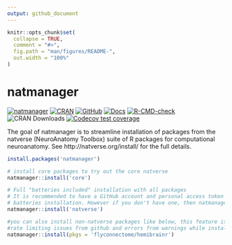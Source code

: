 ```yaml
---
output: github_document
---
```


<!-- README.md is generated from README.Rmd. Please edit that file -->

```r
knitr::opts_chunk$set(
  collapse = TRUE,
  comment = "#>",
  fig.path = "man/figures/README-",
  out.width = "100%"
)
```

# natmanager

<!-- badges: start -->
[![natmanager](https://img.shields.io/badge/natmanager-Part%20of%20the%20natverse-a241b6)](http://natverse.org/)
[![CRAN](https://img.shields.io/cran/v/natmanager)](https://cran.r-project.org/package=natmanager)
[![GitHub](https://img.shields.io/github/v/release/natverse/natmanager)](https://github.com/natverse/natmanager/releases/)
[![Docs](https://img.shields.io/badge/docs-100%25-brightgreen.svg)](http://natverse.org//natmanager/reference/)
[![R-CMD-check](https://github.com/natverse/natmanager/workflows/R-CMD-check/badge.svg)](https://github.com/natverse/natmanager/actions)
![CRAN Downloads](http://cranlogs.r-pkg.org/badges/grand-total/natmanager)
[![Codecov test coverage](https://codecov.io/gh/natverse/natmanager/branch/master/graph/badge.svg)](https://codecov.io/gh/natverse/natmanager?branch=master)
<!-- badges: end -->

The goal of natmanager is to streamline installation of packages from the 
natverse (NeuroAnatomy Toolbox) suite of R packages for computational neuroanatomy. See http://natverse.org/install/ for the full details.

```r
install.packages('natmanager')

# install core packages to try out the core natverse
natmanager::install('core')

# Full "batteries included" installation with all packages
# It is recommended to have a GitHub account and personal access token (PAT) for this full
# batteries installation. However if you don't have one, then natmanager's default PAT will be used.
natmanager::install('natverse')

#you can also install non-natverse packages like below, this feature is useful if you want to avoid
#rate limiting issues from github and errors from warnings while installing packages:
natmanager::install(pkgs = 'flyconnectome/hemibrainr')
```
